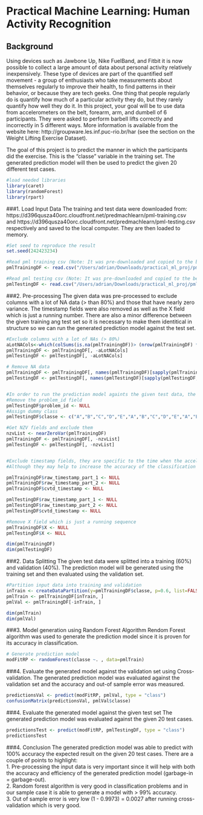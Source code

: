 # Practical Machine Learning: Human Activity Recognition

## Background

Using devices such as Jawbone Up, Nike FuelBand, and Fitbit it is now possible to collect a large amount of data about personal activity relatively inexpensively. These type of devices are part of the quantified self movement - a group of enthusiasts who take measurements about themselves regularly to improve their health, to find patterns in their behavior, or because they are tech geeks. One thing that people regularly do is quantify how much of a particular activity they do, but they rarely quantify how well they do it. In this project, your goal will be to use data from accelerometers on the belt, forearm, arm, and dumbell of 6 participants. They were asked to perform barbell lifts correctly and incorrectly in 5 different ways. More information is available from the website here: http://groupware.les.inf.puc-rio.br/har (see the section on the Weight Lifting Exercise Dataset).

The goal of this project is to predict the manner in which the participants did the exercise. This is the "classe" variable in the training set. The generated prediction model will then be used to predict the given 20 different test cases.


```r
#load needed libraries
library(caret)
library(randomForest)
library(rpart)
```

###1. Load Input Data
The training and test data were downloaded from: https://d396qusza40orc.cloudfront.net/predmachlearn/pml-training.csv and https://d396qusza40orc.cloudfront.net/predmachlearn/pml-testing.csv respectively and saved to the local computer. They are then loaded to memory.
```r

#Set seed to reproduce the result
set.seed(242423234)

#Read pml training csv (Note: It was pre-downloaded and copied to the below location)
pmlTrainingDF <- read.csv("/Users/adrian/Downloads/practical_ml_proj/pml-training.csv", na.strings = c("NA","#DIV/0!","")) 

#Read pml testing csv (Note: It was pre-downloaded and copied to the below location)
pmlTestingDF <- read.csv("/Users/adrian/Downloads/practical_ml_proj/pml-testing.csv", na.strings = c("NA","#DIV/0!",""))


```

###2. Pre-processing
The given data was pre-processed to exclude columns with a lot of NA data (> than 80%) and those that have nearly zero variance.
The timestamp fields were also removed as well as the X field which is just a running number. There are also a minor difference between the given training ang test set so it is necessary to make them identitical in structure so we can run the generated prediction model against the test set.
```r

#Exclude columns with a lot of NAs (> 80%)
aLotNACols<-which(colSums(is.na(pmlTrainingDF))> (nrow(pmlTrainingDF) * 0.8))
pmlTrainingDF <- pmlTrainingDF[, -aLotNACols]
pmlTestingDF <- pmlTestingDF[, -aLotNACols]

# Remove NA data
pmlTrainingDF <- pmlTrainingDF[, names(pmlTrainingDF)[sapply(pmlTrainingDF, function (x) ! (any(is.na(x) | x == "")))]]
pmlTestingDF <- pmlTestingDF[, names(pmlTestingDF)[sapply(pmlTestingDF, function (x) ! (any(is.na(x) | x == "")))]]


#In order to run the prediction model againts the given test data, the structure must match
#Remove the problem_id field
pmlTestingDF$problem_id <- NULL
#Assign dummy class
pmlTestingDF$classe <- c("A","B","C","D","E","A","B","C","D","E","A","B","C","D","E","A","B","C","D","E")

#Get NZV fields and exclude them
nzvList <- nearZeroVar(pmlTrainingDF)
pmlTrainingDF <- pmlTrainingDF[, -nzvList]
pmlTestingDF <- pmlTestingDF[, -nzvList]


#Exclude timestamp fields, they are specific to the time when the accelerometer data was collected.
#Although they may help to increase the accuracy of the classification against the training data I feel that the model will tend to overfit

pmlTrainingDF$raw_timestamp_part_1 <- NULL
pmlTrainingDF$raw_timestamp_part_2 <- NULL
pmlTrainingDF$cvtd_timestamp <- NULL

pmlTestingDF$raw_timestamp_part_1 <- NULL
pmlTestingDF$raw_timestamp_part_2 <- NULL
pmlTestingDF$cvtd_timestamp <- NULL

#Remove X field which is just a running sequence
pmlTrainingDF$X <- NULL
pmlTestingDF$X <- NULL

dim(pmlTrainingDF)
dim(pmlTestingDF)
```
  

###2. Data Splitting
The given test data were splitted into a training (60%) and validation (40%). The prediction model will be generated using the training set and then evaluated using the validation set.
```r


#Partition input data into training and validation
inTrain <- createDataPartition(y=pmlTrainingDF$classe, p=0.6, list=FALSE)
pmlTrain <- pmlTrainingDF[inTrain, ]
pmlVal <- pmlTrainingDF[-inTrain, ]

dim(pmlTrain)
dim(pmlVal)
```

###3. Model generation using Random Forest Algorithm
Rendom Forest algorithm was used to generate the prediction model since it is proven for its accuracy in classification.
```r

# Generate prediction model
modFitRP <- randomForest(classe ~. , data=pmlTrain)


```

###4. Evaluate the generated model against the validation set using Cross-validation.
The generated prediction model was evaluated against the validation set and the accuracy and out-of sample error was measured.
```r


predictionsVal <- predict(modFitRP, pmlVal, type = "class")
confusionMatrix(predictionsVal, pmlVal$classe)


```

###4. Evaluate the generated model against the given test set
The generated prediction model was evaluated against the given 20 test cases.
```r


predictionsTest <- predict(modFitRP, pmlTestingDF, type = "class")
predictionsTest

```

###4. Conclusion
The generated prediction model was able to predict with 100% accuracy the expected result on the given 20 test cases. There are a couple of points to highlight: <br>
1. Pre-processing the input data is very important since it will help with both the accuracy and efficiency of the generated prediction model (garbage-in = garbage-out). <br>
2. Random forest algorithm is very good in classification problems and in our sample case it is able to generate a model with > 99% accuracy. <br>
3. Out of sample error is very low (1 - 0.9973) = 0.0027 after running cross-validation which is very good.


